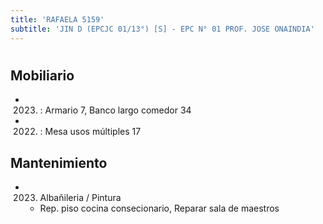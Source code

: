 ```yaml
---
title: 'RAFAELA 5159'
subtitle: 'JIN D (EPCJC 01/13°) [S] - EPC N° 01 PROF. JOSE ONAINDIA'
---
```


#


## Mobiliario

*  (2023) : Armario 7, Banco largo comedor 34 

*  (2022) : Mesa usos múltiples 17 





## Mantenimiento

*  (2023) Albañileria / Pintura 
    + Rep. piso cocina consecionario, Reparar sala de maestros



